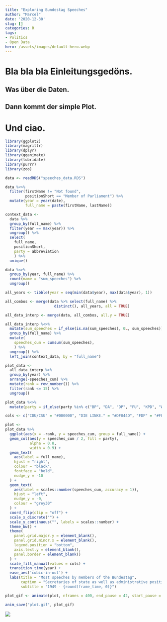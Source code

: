 ```yaml
---
title: "Exploring Bundestag Speeches"
author: "Marcel"
date: '2020-12-30'
slug: []
categories: R
tags:
- Politics
- Open Data
hero: /assets/images/default-hero.webp
---
```


# Bla bla bla Einleitungsgedöns. 

## Was über die Daten.

## Dann kommt der simple Plot. 

# Und ciao.

```r

library(ggplot2)
library(magrittr)
library(dplyr)
library(gganimate)
library(lubridate)
library(purrr)
library(zoo)

```

```r

data <- readRDS("speeches_data.RDS")

```


```r

data %<>%
  filter(firstName != "Not found",
         positionShort == "Member of Parliament") %>%
  mutate(year = year(date),
         full_name = paste(firstName, lastName))

context_data <- 
  data %>%
  group_by(full_name) %>%
  filter(year == max(year)) %>%
  ungroup() %>%
  select(
    full_name,
    positionShort,
    party = abbreviation
    ) %>% 
  unique()

data %<>%
  group_by(year, full_name) %>% 
  count(name = "sum_speeches") %>% 
  ungroup()

all_years <- tibble(year = seq(min(data$year), max(data$year), 1))

all_combos <- merge(data %>% select(full_name) %>% 
                      distinct(), all_years, all = TRUE)

all_data_interp <- merge(data, all_combos, all.y = TRUE)

all_data_interp %<>%
  mutate(sum_speeches = if_else(is.na(sum_speeches), 0L, sum_speeches)) %>% 
  group_by(full_name) %>% 
  mutate(
    speeches_cum = cumsum(sum_speeches),
    ) %>% 
  ungroup() %>% 
  left_join(context_data, by = "full_name")

plot_data <- 
  all_data_interp %>% 
  group_by(year) %>% 
  arrange(-speeches_cum) %>% 
  mutate(rank = row_number()) %>% 
  filter(rank <= 15) %>% 
  ungroup()

plot_data %<>%
  mutate(party = if_else(party %in% c("BP", "DA", "DP", "FU", "KPD", "WAV", "GB/BHE"), "other", party))

cols <- c("CDU/CSU" = "#000000", "DIE LINKE." = "#DF044D", "FDP" = "#FFED00", "Grüne" = "#347020", "other" = "grey", "SPD" = "#E30400")

```

```r

plot <-
plot_data %>%
  ggplot(aes(x = -rank, y = speeches_cum, group = full_name)) +
  geom_col(aes(y = speeches_cum / 2, fill = party),
           alpha = 0.8,
           width = 0.9) +
  geom_text(
    aes(label = full_name),
    hjust = "right",
    colour = "black",
    fontface = "bold",
    nudge_y = -10
  ) +
  geom_text(
    aes(label = scales::number(speeches_cum, accuracy = 1)),
    hjust = "left",
    nudge_y = -0,
    colour = "grey30"
  ) +
  coord_flip(clip = "off") +
  scale_x_discrete("") +
  scale_y_continuous("", labels = scales::number) +
  theme_bw() +
  theme(
    panel.grid.major.y = element_blank(),
    panel.grid.minor.x = element_blank(),
    legend.position = "bottom",
    axis.text.y = element_blank(),
    panel.border = element_blank()
  ) +
  scale_fill_manual(values = cols) +
  transition_time(year) +
  ease_aes('cubic-in-out') +
  labs(title = "Most speeches by members of the Bundestag",
       caption = "Secretaries of state as well as administrative positions are excluded",
       subtitle = "1949 - {round(frame_time, 0)}")

plot_gif <- animate(plot, nframes = 400, end_pause = 42, start_pause = 10, width = 1100, height = 800)

anim_save("plot.gif", plot_gif)
```

![](plot.gif)
